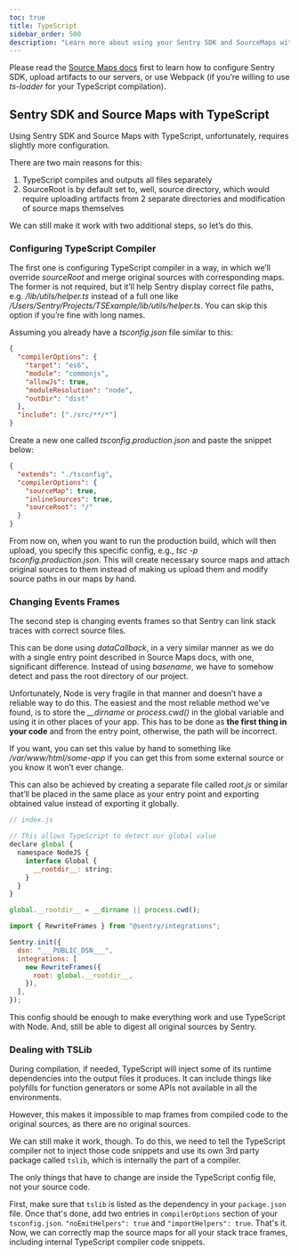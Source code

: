 ```yaml
---
toc: true
title: TypeScript
sidebar_order: 500
description: "Learn more about using your Sentry SDK and SourceMaps with TypeScript."
---
```


Please read the [Source Maps docs](/platforms/node/sourcemaps/) first to learn how to configure Sentry SDK, upload artifacts to our servers, or use Webpack (if you’re willing to use _ts-loader_ for your TypeScript compilation).

## Sentry SDK and Source Maps with TypeScript

Using Sentry SDK and Source Maps with TypeScript, unfortunately, requires slightly more configuration.

There are two main reasons for this:

1.  TypeScript compiles and outputs all files separately
2.  SourceRoot is by default set to, well, source directory, which would require uploading artifacts from 2 separate directories and modification of source maps themselves

We can still make it work with two additional steps, so let’s do this.

### Configuring TypeScript Compiler

The first one is configuring TypeScript compiler in a way, in which we’ll override _sourceRoot_ and merge original sources with corresponding maps. The former is not required, but it’ll help Sentry display correct file paths, e.g. _/lib/utils/helper.ts_ instead of a full one like _/Users/Sentry/Projects/TSExample/lib/utils/helper.ts_. You can skip this option if you’re fine with long names.

Assuming you already have a _tsconfig.json_ file similar to this:

```json
{
  "compilerOptions": {
    "target": "es6",
    "module": "commonjs",
    "allowJs": true,
    "moduleResolution": "node",
    "outDir": "dist"
  },
  "include": ["./src/**/*"]
}
```

Create a new one called _tsconfig.production.json_ and paste the snippet below:

```json
{
  "extends": "./tsconfig",
  "compilerOptions": {
    "sourceMap": true,
    "inlineSources": true,
    "sourceRoot": "/"
  }
}
```

From now on, when you want to run the production build, which will then upload, you specify this specific config, e.g., _tsc -p tsconfig.production.json_. This will create necessary source maps and attach original sources to them instead of making us upload them and modify source paths in our maps by hand.

### Changing Events Frames

The second step is changing events frames so that Sentry can link stack traces with correct source files.

This can be done using _dataCallback_, in a very similar manner as we do with a single entry point described in Source Maps docs, with one, significant difference. Instead of using _basename_, we have to somehow detect and pass the root directory of our project.

Unfortunately, Node is very fragile in that manner and doesn’t have a reliable way to do this. The easiest and the most reliable method we've found, is to store the _\_\_dirname_ or _process.cwd()_ in the global variable and using it in other places of your app. This has to be done as **the first thing in your code** and from the entry point, otherwise, the path will be incorrect.

If you want, you can set this value by hand to something like _/var/www/html/some-app_ if you can get this from some external source or you know it won’t ever change.

This can also be achieved by creating a separate file called _root.js_ or similar that’ll be placed in the same place as your entry point and exporting obtained value instead of exporting it globally.

```javascript
// index.js

// This allows TypeScript to detect our global value
declare global {
  namespace NodeJS {
    interface Global {
      __rootdir__: string;
    }
  }
}

global.__rootdir__ = __dirname || process.cwd();
```

```javascript
import { RewriteFrames } from "@sentry/integrations";

Sentry.init({
  dsn: "___PUBLIC_DSN___",
  integrations: [
    new RewriteFrames({
      root: global.__rootdir__,
    }),
  ],
});
```

This config should be enough to make everything work and use TypeScript with Node. And, still be able to digest all original sources by Sentry.

### Dealing with TSLib

During compilation, if needed, TypeScript will inject some of its runtime dependencies into the output files it produces. It can include things like polyfills for function generators or some APIs not available in all the environments.

However, this makes it impossible to map frames from compiled code to the original sources, as there are no original sources.

We can still make it work, though. To do this, we need to tell the TypeScript compiler not to inject those code snippets and use its own 3rd party package called `tslib`, which is internally the part of a compiler.

The only things that have to change are inside the TypeScript config file, not your source code.

First, make sure that `tslib` is listed as the dependency in your `package.json` file. Once that's done, add two entries in `compilerOptions` section of your `tsconfig.json`. `"noEmitHelpers": true` and `"importHelpers": true`. That's it. Now, we can correctly map the source maps for all your stack trace frames, including internal TypeScript compiler code snippets.
